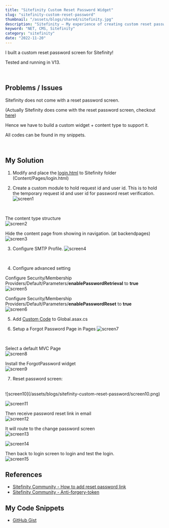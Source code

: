 ```yaml
---
title: "Sitefinity Custom Reset Password Widget"
slug: "sitefinity-custom-reset-password"
thumbnail: "/assets/blogs/shared/sitefinity.jpg"
description: "Sitefinity – My experience of creating custom reset password screen"
keyword: "NET, CMS, Sitefinity"
category: "sitefinity"
date: "2022-11-20"
---
```


I built a custom reset password screen for Sitefinity!

Tested and running in V13.

<br/>

## Problems / Issues

Sitefinity does not come with a reset password screen.

(Actually Sitefinity does come with the reset password screen, checkout [here](https://hawjeh.com/blog/sitefinity-ootb-reset-password))

Hence we have to build a custom widget + content type to support it.

All codes can be found in my snippets.

<br/>

## My Solution

1. Modify and place the [login.html](https://gist.github.com/hawjeh/c8daf9367fa84c4777cca341d6750a42#file-content_pages_login-html) to Sitefinity folder (Content/Pages/login.html)

2. Create a custom module to hold request id and user id.
This is to hold the temporary request id and user id for password reset verification.
![screen1](/assets/blogs/sitefinity-custom-reset-password/screen1.png)
<br/>

The content type structure
<br/>
![screen2](/assets/blogs/sitefinity-custom-reset-password/screen2.png)
<br/>

Hide the content page from showing in navigation. (at backendpages)
<br/>
![screen3](/assets/blogs/sitefinity-custom-reset-password/screen3.png)
<br/>

3. Configure SMTP Profile.
![screen4](/assets/blogs/sitefinity-custom-reset-password/screen4.png)
<br/>

4. Configure advanced setting

Configure Security/Membership Providers/Default/Parameters/<b>enablePasswordRetrieval</b> to <b>true</b>
<br/>
![screen5](/assets/blogs/sitefinity-custom-reset-password/screen5.png)

Configure Security/Membership Providers/Default/Parameters/<b>enablePasswordReset</b> to <b>true</b>
<br/>
![screen6](/assets/blogs/sitefinity-custom-reset-password/screen6.png)
<br/>

5. Add [Custom Code](https://gist.github.com/hawjeh/c8daf9367fa84c4777cca341d6750a42#file-global-asax-cs) to Global.asax.cs

6. Setup a Forgot Password Page in Pages
![screen7](/assets/blogs/sitefinity-custom-reset-password/screen7.png)
<br/>

Select a default MVC Page
<br/>
![screen8](/assets/blogs/sitefinity-custom-reset-password/screen8.png)
<br/>

Install the ForgotPassword widget
<br/>
![screen9](/assets/blogs/sitefinity-custom-reset-password/screen9.png)
<br/>

7. Reset password screen:
<br/>
![screen10](/assets/blogs/sitefinity-custom-reset-password/screen10.png)
<br/>

![screen11](/assets/blogs/sitefinity-custom-reset-password/screen11.png)
<br/>

Then receive password reset link in email
<br/>
![screen12](/assets/blogs/sitefinity-custom-reset-password/screen12.png)
<br/>

It will route to the change password screen
<br/>
![screen13](/assets/blogs/sitefinity-custom-reset-password/screen13.png)
<br/>

![screen14](/assets/blogs/sitefinity-custom-reset-password/screen14.png)
<br/>

Then back to login screen to login and test the login.
<br/>
![screen15](/assets/blogs/sitefinity-custom-reset-password/screen15.png)
<br/>

## References

- [Sitefinity Community - How to add reset password link](https://community.progress.com/s/article/how-to-add-reset-password-link-to-backend-login-page)
- [Sitefinity Community - Anti-forgery-token](https://community.progress.com/s/article/this-operation-requires-iis-integrated-pipeline-mode-error-when-using-antiforgerytoken)


## My Code Snippets

- [GitHub Gist](https://gist.github.com/hawjeh/c8daf9367fa84c4777cca341d6750a42)